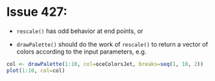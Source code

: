 # Issue 427:

* `rescale()` has odd behavior at end points, or

* `drawPalette()` should do the work of `rescale()` to return a vector of colors according to the input parameters, e.g.

```r
col <- drawPalette(1:10, col=oceColorsJet, breaks=seq(1, 10, 2))
plot(1:10, col=col)
```

